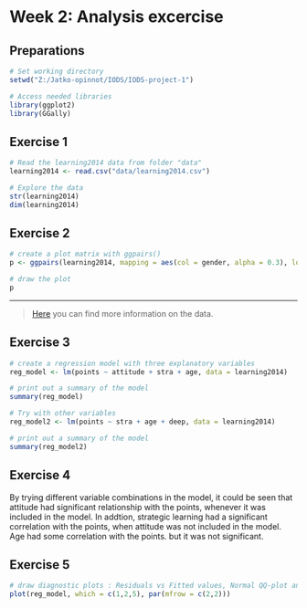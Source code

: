 # Week 2: Analysis excercise

## Preparations
```r
# Set working directory
setwd("Z:/Jatko-opinnot/IODS/IODS-project-1")

# Access needed libraries
library(ggplot2)
library(GGally)
```

## Exercise 1
```r
# Read the learning2014 data from folder "data"
learning2014 <- read.csv("data/learning2014.csv")

# Explore the data
str(learning2014)
dim(learning2014)

```

## Exercise 2
```r
# create a plot matrix with ggpairs()
p <- ggpairs(learning2014, mapping = aes(col = gender, alpha = 0.3), lower = list(combo = wrap("facethist", bins = 20)))

# draw the plot
p
```





***
> [Here](https://www.mv.helsinki.fi/home/kvehkala/JYTmooc/JYTOPKYS3-meta.txt) you can find more information on the data. 



## Exercise 3
```r
# create a regression model with three explanatory variables
reg_model <- lm(points ~ attitude + stra + age, data = learning2014)

# print out a summary of the model
summary(reg_model)

# Try with other variables
reg_model2 <- lm(points ~ stra + age + deep, data = learning2014)

# print out a summary of the model
summary(reg_model2)
```




## Exercise 4
By trying different variable combinations in the model, it could be seen that attitude had significant relationship with the points, whenever it was included in the model. In addtion, strategic learning had a significant correlation with the points, when attitude was not included in the model. Age had some correlation with the points. but it was not significant.

## Exercise 5
```r
# draw diagnostic plots : Residuals vs Fitted values, Normal QQ-plot and Residuals vs Leverage
plot(reg_model, which = c(1,2,5), par(mfrow = c(2,2)))

```
